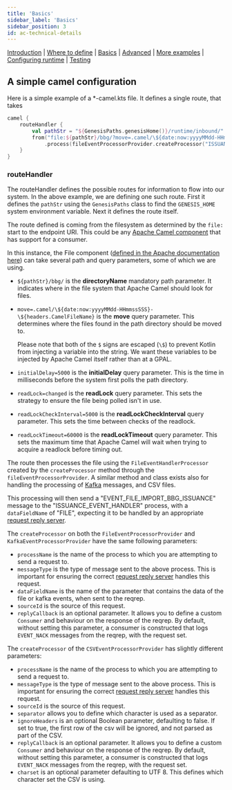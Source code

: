 ---
title: 'Basics'
sidebar_label: 'Basics'
sidebar_position: 3
id: ac-technical-details
---

[Introduction](/creating-applications/defining-your-application/integrations/apache-camel/apache-camel/)  | [Where to define](/creating-applications/defining-your-application/integrations/apache-camel/ac-define/) | [Basics](/creating-applications/defining-your-application/integrations/apache-camel/ac-technical-details/) |  [Advanced](/creating-applications/defining-your-application/integrations/apache-camel/ac-advanced-technical-details/) | [More examples](/creating-applications/defining-your-application/integrations/apache-camel/ac-more-examples/) | [Configuring runtime](/creating-applications/defining-your-application/integrations/apache-camel/ac-configuring-runtime/) | [Testing](/creating-applications/defining-your-application/integrations/apache-camel/ac-testing/)

## A simple camel configuration

Here is a simple example of a *-camel.kts file. It defines a single route, that takes
```kotlin
camel {
    routeHandler {
        val pathStr = "${GenesisPaths.genesisHome()}/runtime/inbound/"
        from("file:${pathStr}/bbg/?move=.camel/\${date:now:yyyyMMdd-HHmmssSSS}-\${headers.CamelFileName}&initialDelay=5000&readLock=changed&readLockCheckInterval=5000&readLockTimeout=60000")
            .process(fileEventProcessorProvider.createProcessor("ISSUANCE_EVENT_HANDLER", "EVENT_FILE_IMPORT_BBG_ISSUANCE", "FILE", "SOURCE_NAME"))
    }
}
```

### routeHandler
The routeHandler defines the possible routes for information to flow into our system. In the above example, we are defining one such route. First it defines the `pathStr` using the `GenesisPaths` class to find the `GENESIS_HOME` system environment variable. Next it defines the route itself.

The route defined is coming from the filesystem as determined by the `file:` start to the endpoint URI. This could be any [Apache Camel component](https://camel.apache.org/components/3.16.x/index.html) that has support for a consumer.

In this instance, the File component ([defined in the Apache documentation here](https://camel.apache.org/components/3.16.x/file-component.html)) can take several path and query parameters, some of which we are using.

* `${pathStr}/bbg/` is the **directoryName** mandatory path parameter. It indicates where in the file system that Apache Camel should look for files.
* `move=.camel/\${date:now:yyyyMMdd-HHmmssSSS}-\${headers.CamelFileName}` is the **move** query parameter. This determines where the files found in the path directory should be moved to.

  Please note that both of the `$` signs are escaped (`\$`) to prevent Kotlin from injecting a variable into the string. We want these variables to be injected by Apache Camel itself rather than at a GPAL.
* `initialDelay=5000` is the **initialDelay** query parameter. This is the time in milliseconds before the system first polls the path directory.
* `readLock=changed` is the **readLock** query parameter. This sets the strategy to ensure the file being polled isn't in use.
* `readLockCheckInterval=5000` is the **readLockCheckInterval** query parameter. This sets the time between checks of the readlock.
* `readLockTimeout=60000` is the **readLockTimeout** query parameter. This sets the maximum time that Apache Camel will wait when trying to acquire a readlock before timing out.

The route then processes the file using the `FileEventHandlerProcessor` created by the `createProcessor` method through the `fileEventProcessorProvider`. A similar method and class exists also for handling the processing of [Kafka](https://kafka.apache.org/) messages, and CSV files.

This processing will then send a "EVENT_FILE_IMPORT_BBG_ISSUANCE" message to the "ISSUANCE_EVENT_HANDLER" process, with a `dataFieldName` of "FILE", expecting it to be handled by an appropriate [request reply server](/creating-applications/defining-your-application/user-interface/request-servers/request-servers/).

The `createProcessor` on both the `FileEventProcessorProvider` and `KafkaEventProcessorProvider` have the same following parameters:

* `processName` is the name of the process to which you are attempting to send a request to.
* `messageType` is the type of message sent to the above process. This is important for ensuring the correct [request reply server](/creating-applications/defining-your-application/user-interface/request-servers/request-servers/) handles this request.
* `dataFieldName` is the name of the parameter that contains the data of the file or kafka events, when sent to the reqrep.
* `sourceId` is the source of this request.
* `replyCallback` is an optional parameter. It allows you to define a custom `Consumer` and behaviour on the response of the reqrep. By default, without setting this parameter, a consumer is constructed that logs `EVENT_NACK` messages from the reqrep, with the request set.

The `createProcessor` of the `CSVEventProcessorProvider` has slightly different parameters:

* `processName` is the name of the process to which you are attempting to send a request to.
* `messageType` is the type of message sent to the above process. This is important for ensuring the correct [request reply server](/creating-applications/defining-your-application/user-interface/request-servers/request-servers/) handles this request.
* `sourceId` is the source of this request.
* `separator` allows you to define which character is used as a separator.
* `ignoreHeaders` is an optional Boolean parameter, defaulting to false. If set to true, the first row of the csv will be ignored, and not parsed as part of the CSV.
* `replyCallback` is an optional parameter. It allows you to define a custom `Consumer` and behaviour on the response of the reqrep. By default, without setting this parameter, a consumer is constructed that logs `EVENT_NACK` messages from the reqrep, with the request set.
* `charset` is an optional parameter defaulting to UTF 8. This defines which character set the CSV is using.